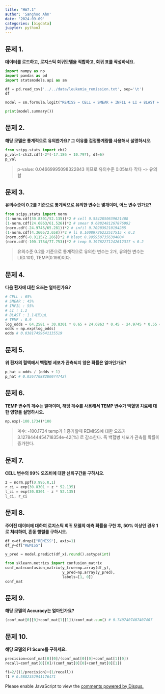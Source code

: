```yaml
---
title: "HW7.1"
author: 'Sanghoo Ahn'
date: '2024-09-09'
categories: [bigdata]
jupyter: python3
---
```


## 문제 1.

**데이터를 로드하고, 로지스틱 회귀모델을 적합하고, 회귀 표를 작성하세요.**

```python
import numpy as np
import pandas as pd
import statsmodels.api as sm

df = pd.read_csv('../../data/leukemia_remission.txt', sep='\t')
df
```
```python
model = sm.formula.logit("REMISS ~ CELL + SMEAR + INFIL + LI + BLAST + TEMP", data=df).fit()

print(model.summary())
```


## 문제 2.
**해당 모델은 통계적으로 유의한가요? 그 이유를 검정통계량를 사용해서 설명하시오.**

```python
from scipy.stats import chi2
p_val=1-chi2.cdf(-2*(-17.186 + 10.797), df=6)
p_val
```

> p-value: 0.04669995098322843 이므로 유의수준 0.05보다 작다 --> 유의함


## 문제 3.
**유의수준이 0.2를 기준으로 통계적으로 유의한 변수는 몇개이며, 어느 변수 인가요?**

```python
from scipy.stats import norm
(1-norm.cdf(30.8301/52.135))*2 # cell 0.5542850639621408
(1-norm.cdf(24.6863/61.526))*2 # smear 0.6882481267876992
(norm.cdf(-24.9745/65.281))*2 # infil 0.702039210194285
(1-norm.cdf(4.3605/2.658))*2 # li 0.10089726232517515 < 0.2
(norm.cdf(-0.0115/2.266))*2 # blast 0.9959507356304004 
(norm.cdf(-100.1734/77.753))*2 # temp 0.19762271242612317 < 0.2
```

> 유의수준 0.2를 기준으로 통계적으로 유의한 변수는 2개, 유의한 변수는 LI(0.101), TEMP(0.198)이다.


## 문제 4. 
**다음 환자에 대한 오즈는 얼마인가요?**

```python
# CELL : 65%
# SMEAR : 45%
# INFIL : 55%
# LI : 1.2
# BLAST : 1.1세포/μL
# TEMP : 0.9
log_odds = 64.2581 + 30.8301 * 0.65 + 24.6863 * 0.45 - 24.9745 * 0.55 + 4.3605 * 1.2 - 0.0115 * 1.1 - 100.1734 * 0.9
odds = np.exp(log_odds)
odds # 0.03817459641135519
```


## 문제 5.
**위 환자의 혈액에서 백혈병 세포가 관측되지 않은 확률은 얼마인가요?**

```python
p_hat = odds / (odds + 1)
p_hat # 0.03677088280074742)
```


## 문제 6. 
**TEMP 변수의 계수는 얼마이며, 해당 계수를 사용해서 TEMP 변수가 백혈병 치료에 대한 영향을 설명하시오.**

```python
np.exp(-100.1734)*100 
```

> 계수: -100.1734
> temp가 1 증가할때 REMISS에 대한 오즈가 3.1278444454718354e-42[%] 로 감소한다.
> 즉 백혈병 세포가 관측될 확률이 증가한다.


## 문제 7. 
**CELL 변수의 99% 오즈비에 대한 신뢰구간을 구하시오.**

```python
z = norm.ppf(0.995,0,1)
r_ci = exp(30.8301 + z * 52.135)
l_ci = exp(30.8301 - z * 52.135)
l_ci, r_ci
```


## 문제 8. 
**주어진 데이터에 대하여 로지스틱 회귀 모델의 예측 확률을 구한 후, 50% 이상인 경우 1로 처리하여, 혼동 행렬를 구하시오.**

```python
df_x=df.drop(["REMISS"], axis=1)
df_y=df["REMISS"]

y_pred = model.predict(df_x).round().astype(int)

from sklearn.metrics import confusion_matrix
conf_mat=confusion_matrix(y_true=np.array(df_y), 
                          y_pred=np.array(y_pred),
                          labels=[1, 0])
conf_mat
```


## 문제 9. 
**해당 모델의 Accuracy는 얼마인가요?**

```python
(conf_mat[0][0]+conf_mat[1][1])/conf_mat.sum() # 0.7407407407407407
```


## 문제 10. 
**해당 모델의 F1 Score를 구하세요.**

```python
precision=conf_mat[0][0]/(conf_mat[0][0]+conf_mat[1][0])
recall=conf_mat[0][0]/(conf_mat[0][0]+conf_mat[0][1])

f1=2/((1/precision)+(1/recall))
f1 # 0.5882352941176471
```

  



<div id="disqus_thread"></div>
<script>
var disqus_config = function () {
    this.page.url = window.location.href;  // 현재 페이지 URL
    this.page.identifier = window.location.pathname; // 페이지 고유 식별자
};

(function() { // DON'T EDIT BELOW THIS LINE
    var d = document, s = d.createElement('script');
    s.src = 'https://sanghoohoo.disqus.com/embed.js';
    s.setAttribute('data-timestamp', +new Date());
    (d.head || d.body).appendChild(s);
})();
</script>
<noscript>Please enable JavaScript to view the <a href="https://disqus.com/?ref_noscript">comments powered by Disqus.</a></noscript>